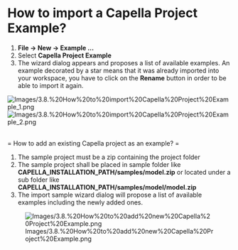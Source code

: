 
= How to import a Capella Project Example? =

# '''File -> New -> Example ...'''
# Select '''Capella Project Example'''
# The wizard dialog appears and proposes a list of available examples. An example decorated by a star means that it was already imported into your workspace, you have to click on the '''Rename''' button in order to be able to import it again. 

[[Image:Images/3.8.%20How%20to%20import%20Capella%20Project%20Example_1.png]]
[[Image:Images/3.8.%20How%20to%20import%20Capella%20Project%20Example_2.png]]

<br>
= How to add an existing Capella project as an example? =
# The sample project must be a zip containing the project folder
# The sample project shall be placed in sample folder like '''CAPELLA_INSTALLATION_PATH/samples/model.zip''' or located under a sub folder like '''CAPELLA_INSTALLATION_PATH/samples/model/model.zip'''
# The import sample wizard dialog will propose a list of available examples including the newly added ones.
[[Image:Images/3.8.%20How%20to%20add%20new%20Capella%20Project%20Example.png]]
